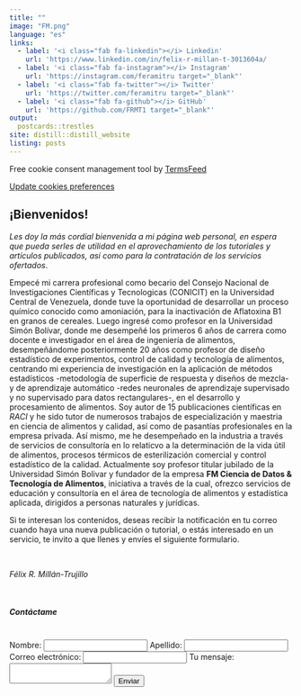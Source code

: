 ```yaml
---
title: ""
image: "FM.png"
language: "es"
links:
  - label: '<i class="fab fa-linkedin"></i> Linkedin'
    url: 'https://www.linkedin.com/in/felix-r-millan-t-3013604a/                      target="_blank"'
  - label: '<i class="fab fa-instagram"></i> Instagram'
    url: 'https://instagram.com/feramitru target="_blank"'
  - label: '<i class="fab fa-twitter"></i> Twitter'
    url: 'https://twitter.com/feramitru target="_blank"'
  - label: '<i class="fab fa-github"></i> GitHub'
    url: 'https://github.com/FRMT1 target="_blank"'
output:
  postcards::trestles
site: distill::distill_website
listing: posts
---
```

 
 
<!-- Google tag (gtag.js) -->
<script async src="https://www.googletagmanager.com/gtag/js?id=G-79ZMSKS60W"></script>
<script>
  window.dataLayer = window.dataLayer || [];
  function gtag(){dataLayer.push(arguments);}
  gtag('js', new Date());

  gtag('config', 'G-79ZMSKS60W');
</script>

<!-- Cookie Consent by TermsFeed https://www.TermsFeed.com -->
<script type="text/javascript" src="https://www.termsfeed.com/public/cookie-consent/4.1.0/cookie-consent.js" charset="UTF-8"></script>
<script type="text/javascript" charset="UTF-8">
document.addEventListener('DOMContentLoaded', function () {
cookieconsent.run({"notice_banner_type":"simple","consent_type":"express","palette":"light","language":"es","page_load_consent_levels":["strictly-necessary"],"notice_banner_reject_button_hide":false,"preferences_center_close_button_hide":false,"page_refresh_confirmation_buttons":false,"website_name":"felixmillan.netlify.app"});
});
</script>

<noscript>Free cookie consent management tool by <a href="https://www.termsfeed.com/">TermsFeed</a></noscript>
<!-- End Cookie Consent by TermsFeed https://www.TermsFeed.com -->





<!-- Below is the link that users can use to open Preferences Center to change their preferences. Do not modify the ID parameter. Place it where appropriate, style it as needed. -->

<a href="#" id="open_preferences_center">Update cookies preferences</a>


## ¡Bienvenidos! 

*Les doy la más cordial bienvenida a mi página web personal, en espera que pueda serles de utilidad en el aprovechamiento de los tutoriales y artículos publicados, así como para la contratación de los servicios ofertados*.

Empecé mi carrera profesional como becario del Consejo Nacional de Investigaciones Científicas y Tecnologicas (CONICIT) en la Universidad Central de Venezuela, donde tuve la oportunidad de desarrollar un proceso químico conocido como amoniación, para la inactivación de Aflatoxina B1 en granos de cereales. Luego ingresé como profesor en la Universidad Simón Bolívar, donde me desempeñé los primeros 6 años de carrera como docente e investigador en el área de ingeniería de alimentos, desempeñándome posteriormente 20 años como profesor de diseño estadístico de experimentos, control de calidad y tecnología de alimentos, centrando mi experiencia de investigación en la aplicación de métodos estadísticos -metodología de superficie de respuesta y diseños de mezcla- y de aprendizaje automático -redes neuronales de aprendizaje supervisado y no supervisado para datos rectangulares-, en el desarrollo y procesamiento de alimentos. Soy autor de 15 publicaciones científicas en *RACI* y he sido tutor de numerosos trabajos de especialización y maestria en ciencia de alimentos y calidad, así como de pasantías profesionales en la empresa privada. Así mismo, me he desempeñado en la industria a través de servicios de consultoría en lo relaticvo a la determinación de la vida útil de alimentos, procesos térmicos de esterilización comercial y control estadístico de la calidad. Actualmente soy profesor titular jubilado de la Universidad Simón Bolivar y fundador de la empresa **FM Ciencia de Datos & Tecnología de Alimentos**, iniciativa a través de la cual, ofrezco servicios de educación y consultoría en el área de tecnología de alimentos y estadística aplicada, dirigidos a personas naturales y jurídicas.

Si te interesan los contenidos, deseas recibir la notificación en tu correo cuando haya una nueva publicación o tutorial, o estás interesado en un servicio, te invito a que llenes y envíes el siguiente formulario.

<br />

*Félix R. Millán-Trujillo*

<br />


<!-- modify this form HTML and place wherever you want your form -->
<form
  action="https://formspree.io/f/mleyqbvk"
  method="POST">
<h5>
<strong>Contáctame</strong>
</h5>
<br />
  <label>
    Nombre:
    <input type="name" name="name">
  </label>
  <label>
    Apellido:
    <input type="name" name="name">
  </label>
  <label>
    Correo electrónico:
    <input type="email" name="email">
  </label>
  <label>
    Tu mensaje:
    <textarea name="message"></textarea>
  </label>
  <!-- your other form fields go here -->
  <button type="submit">Enviar</button>
</form>

<br />